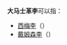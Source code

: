 '''大马士革李'''可以指：
*[[西梅李|西梅李]]（{{lang-en|Damask plum}}）
*[[戴姆森李|戴姆森李]]（{{lang-en|damson}}）
{{disambig}}